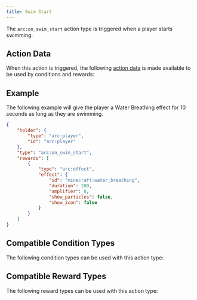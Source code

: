 ```yaml
---
title: Swim Start
---
```



The `arc:on_swim_start` action type is triggered when a player starts swimming.

## Action Data

When this action is triggered, the following [action data](/docs/arc/wiki/action_data/index.mdx) is made available to be used by conditions and rewards:

<ActionDataTable actionType="swim_start" />

## Example

The following example will give the player a Water Breathing effect for 10 seconds as long as they are swimming.

```json title="data/my_datapack/arc/water_breathing_on_swim_start.json"
{
    "holder": {
        "type": "arc:player",
        "id": "arc:player"
    },
    "type": "arc:on_swim_start",
    "rewards": [
        {
            "type": "arc:effect",
            "effect": {
                "id": "minecraft:water_breathing",
                "duration": 200,
                "amplifier": 0,
                "show_particles": false,
                "show_icon": false
            }
        }
    ]
}
```

## Compatible Condition Types

The following condition types can be used with this action type:

<CompatibleConditionTypes actionType="swim_start" />

## Compatible Reward Types

The following reward types can be used with this action type:

<CompatibleRewardTypes actionType="swim_start" />
